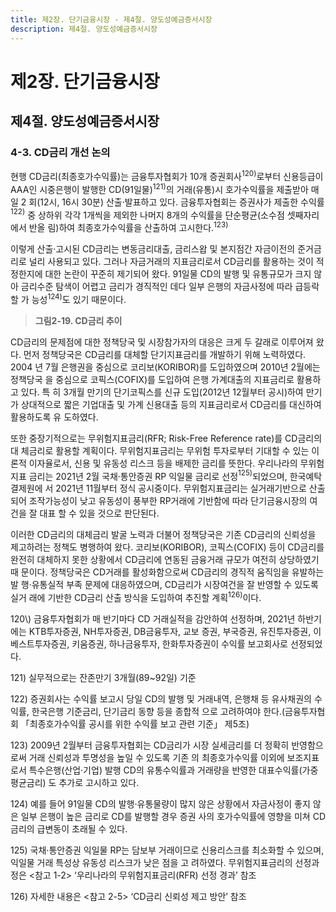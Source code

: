 ```yaml
---
title: 제2장. 단기금융시장 - 제4절. 양도성예금증서시장
description: 제4절. 양도성예금증서시장
---
```


# 제2장. 단기금융시장

## 제4절. 양도성예금증서시장

### 4-3. CD금리 개선 논의

현행 CD금리(최종호가수익률)는 금융투자협회가 10개 증권회사$^{120)}$로부터 신용등급이
AAA인 시중은행이 발행한 CD(91일물)$^{121)}$의 거래(유통)시 호가수익률을 제출받아 매일 2
회(12시, 16시 30분) 산출·발표하고 있다. 금융투자협회는 증권사가 제출한 수익률$^{122)}$ 중
상하위 각각 1개씩을 제외한 나머지 8개의 수익률을 단순평균(소수점 셋째자리에서 반올
림)하여 최종호가수익률을 산출하여 고시한다.$^{123)}$

이렇게 산출·고시된 CD금리는 변동금리대출, 금리스왑 및 본지점간 자금이전의 준거금
리로 널리 사용되고 있다. 그러나 자금거래의 지표금리로서 CD금리를 활용하는 것이 적
정한지에 대한 논란이 꾸준히 제기되어 왔다. 91일물 CD의 발행 및 유통규모가 크지 않아
금리수준 탐색이 어렵고 금리가 경직적인 데다 일부 은행의 자금사정에 따라 급등락할 가
능성$^{124)}$도 있기 때문이다.

> __그림2-19. CD금리 추이__

<GCenterImg src ="/fm/2-19.png" caption="그림2-19. CD금리 추이"/>

CD금리의 문제점에 대한 정책당국 및 시장참가자의 대응은 크게 두 갈래로 이루어져 왔
다. 먼저 정책당국은 CD금리를 대체할 단기지표금리를 개발하기 위해 노력하였다. 2004
년 7월 은행권을 중심으로 코리보(KORIBOR)를 도입하였으며 2010년 2월에는 정책당국
을 중심으로 코픽스(COFIX)를 도입하여 은행 가계대출의 지표금리로 활용하고 있다. 특
히 3개월 만기의 단기코픽스를 신규 도입(2012년 12월부터 공시)하여 만기가 상대적으로
짧은 기업대출 및 가계 신용대출 등의 지표금리로서 CD금리를 대신하여 활용하도록 유
도하였다.

또한 중장기적으로는 무위험지표금리(RFR; Risk-Free Reference rate)를 CD금리의 대
체금리로 활용할 계획이다. 무위험지표금리는 무위험 투자로부터 기대할 수 있는 이론적
이자율로서, 신용 및 유동성 리스크 등을 배제한 금리를 뜻한다. 우리나라의 무위험지표
금리는 2021년 2월 국채·통안증권 RP 익일물 금리로 선정$^{125)}$되었으며, 한국예탁결제원에
서 2021년 11월부터 정식 공시중이다. 무위험지표금리는 실거래기반으로 산출되어 조작가능성이 낮고 유동성이 풍부한 RP거래에 기반함에 따라 단기금융시장의 여건을 잘 대표
할 수 있을 것으로 판단된다.

이러한 CD금리의 대체금리 발굴 노력과 더불어 정책당국은 기존 CD금리의 신뢰성을
제고하려는 정책도 병행하여 왔다. 코리보(KORIBOR), 코픽스(COFIX) 등이 CD금리를
완전히 대체하지 못한 상황에서 CD금리에 연동된 금융거래 규모가 여전히 상당하였기 때
문이다. 정책당국은 CD거래를 활성화함으로써 CD금리의 경직적 움직임을 유발하는 발
행·유통실적 부족 문제에 대응하였으며, CD금리가 시장여건을 잘 반영할 수 있도록 실거
래에 기반한 CD금리 산출 방식을 도입하여 추진할 계획$^{126)}$이다.

<GComment>
120\) 금융투자협회가 매 반기마다 CD 거래실적을 감안하여 선정하며, 2021년 하반기에는 KTB투자증권, NH투자증권, DB금융투자, 교보
증권, 부국증권, 유진투자증권, 이베스트투자증권, 키움증권, 하나금융투자, 한화투자증권이 수익률 보고회사로 선정되었다.

121\) 실무적으로는 잔존만기 3개월(89~92일) 기준

122\) 증권회사는 수익률 보고시 당일 CD의 발행 및 거래내역, 은행채 등 유사채권의 수익률, 한국은행 기준금리, 단기금리 동향 등을 종합적
으로 고려하여야 한다.(금융투자협회 「최종호가수익률 공시를 위한 수익률 보고 관련 기준」 제5조)

123\) 2009년 2월부터 금융투자협회는 CD금리가 시장 실세금리를 더 정확히 반영함으로써 거래 신뢰성과 투명성을 높일 수 있도록 기존
의 최종호가수익률 이외에 보조지표로서 특수은행(산업·기업) 발행 CD의 유통수익률과 거래량을 반영한 대표수익률(가중평균금리)
도 추가로 고시하고 있다.

124\) 예를 들어 91일물 CD의 발행·유통물량이 많지 않은 상황에서 자금사정이 좋지 않은 일부 은행이 높은 금리로 CD를 발행할 경우 증권
사의 호가수익률에 영향을 미쳐 CD금리의 급변동이 초래될 수 있다.

125\) 국채·통안증권 익일물 RP는 담보부 거래이므로 신용리스크를 최소화할 수 있으며, 익일물 거래 특성상 유동성 리스크가 낮은 점을 고
려하였다. 무위험지표금리의 선정과정은 \<참고 1-2\> ‘우리나라의 무위험지표금리(RFR) 선정 경과’ 참조

126\) 자세한 내용은 \<참고 2-5\> ‘CD금리 신뢰성 제고 방안’ 참조
</GComment>

